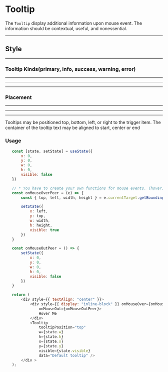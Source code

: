 

<Meta title="Documents | Tooltip" />

# Tooltip

The `Tooltip` display additional information upon mouse event. The information should be contextual, useful, and nonessential.

---

## Style

---


### Tooltip Kinds(primary, info, success, warning, error)

---

---

<IconTooltip/>

---

### Placement

---
---


<TooltipPosition/>

---
 Tooltips may be positioned top, bottom, left, or right to the trigger item. The container of the tooltip text may be aligned to start, center or end



 ### Usage

 ```javascript
    const [state, setState] = useState({
        x: 0,
        y: 0,
        w: 0,
        h: 0,
        visible: false
    })

    // * You have to create your own functions for mouse events. (hover, focus, blur, click)
    const onMouseOverPeer = (e) => {
        const { top, left, width, height } = e.currentTarget.getBoundingClientRect();

        setState({
            x: left,
            y: top,
            w: width,
            h: height,
            visible: true
        })
    }

    const onMouseOutPeer = () => {
        setState({
            x: 0,
            y: 0,
            w: 0,
            h: 0,
            visible: false
        })
    }

    return (
        <div style={{ textAlign: "center" }}>
            <div style={{ display: "inline-block" }} onMouseOver={onMouseOverPeer}
                onMouseOut={onMouseOutPeer}>
                Hover Me
            </div>
            <Tooltip
                tooltipPosition="top"
                w={state.w}
                h={state.h}
                x={state.x}
                y={state.y}
                visible={state.visible}
                data="Default tooltip" />
        </div >
    );
```